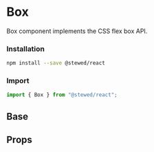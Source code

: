 
# Box

Box component implements the CSS flex box API.

### Installation

```bash
npm install --save @stewed/react
```

### Import

```js
import { Box } from "@stewed/react";
```

<Meta of={BoxStories} />

## Base

<Canvas of={BoxStories.Base} />

## Props

<ArgTypes of={BoxStories} />
